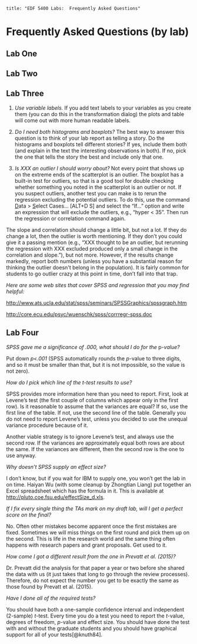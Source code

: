 ```
title: "EDF 5400 Labs:  Frequently Asked Questions"
```


# Frequently Asked Questions (by lab)

## Lab One

## Lab Two

## Lab Three


1)  *Use variable labels.* If you add text labels to your variables as
    you create them (you can do this in the transformation dialog) the
    plots and table will come out with more human readable labels.

2)  *Do I need both histograms and boxplots?* The best way to answer
    this question is to think of your lab report as telling a story. Do
    the histograms and boxplots tell different stories? If yes, include
    them both (and explain in the text the interesting observations in
    both). If no, pick the one that tells the story the best and include
    only that one.

3)  *Is XXX an outlier I should worry about?* Not every point that shows
    up on the extreme ends of the scatterplot is an outlier. The boxplot
    has a built-in test for outliers, so that is a good tool for double
    checking whether something you noted in the scatterplot is an
    outlier or not. If you suspect outliers, another test you can make
    is to rerun the regression excluding the potential outliers. To do
    this, use the command [D]{.underline}ata \> [S]{.underline}elect
    Cases... \[ALT+D S\] and select the "If..." option and write an
    expression that will exclude the outliers, e.g., "hyper \< 35". Then
    run the regression or correlation command again.

The slope and correlation should change a little bit, but not a lot. If
they do change a lot, then the outlier is worth mentioning. If they
don't you could give it a passing mention (e.g., "XXX thought to be an
outlier, but rerunning the regression with XXX excluded produced only a
small change in the correlation and slope."), but not more. However, if
the results change markedly, report both numbers (unless you have a
substantial reason for thinking the outlier doesn\'t belong in the
population). It is fairly common for students to go outlier crazy at
this point in time, don't fall into that trap.

*Here are some web sites that cover SPSS and regression that you may
find helpful:*

[[http://www.ats.ucla.edu/stat/spss/seminars/SPSSGraphics/spssgraph.htm]{.underline}](http://www.ats.ucla.edu/stat/spss/seminars/SPSSGraphics/spssgraph.htm)

[[http://core.ecu.edu/psyc/wuenschk/spss/corrregr-spss.doc]{.underline}](http://core.ecu.edu/psyc/wuenschk/spss/corrregr-spss.doc)

## Lab Four

*SPSS gave me a significance of .000, what should I do for the*
p*-value?*

Put down *p\<.001* (SPSS automatically rounds the *p-*value to three
digits, and so it must be smaller than that, but it is not impossible,
so the value is not zero).

*How do I pick which line of the t-test results to use?*

SPSS provides more information here than you need to report. First, look
at Levene's test (the first couple of columns which appear only in the
first row). Is it reasonable to assume that the variances are equal? If
so, use the first line of the table. If not, use the second line of the
table. Generally you do not need to report Levene's test, unless you
decided to use the unequal variance procedure because of it.

Another viable strategy is to ignore Levene's test, and always use the
second row. If the variances are approximately equal both rows are about
the same. If the variances are different, then the second row is the one
to use anyway.

*Why doesn't SPSS supply an effect size?*

I don't know, but if you wait for IBM to supply one, you won't get the
lab in on time. Haiyan Wu (with some cleanup by Zhongtian Liang) put
together an Excel spreadsheet which has the formula in it. This is
available at
[[http://pluto.coe.fsu.edu/effectSize\_d.xls]{.underline}](http://pluto.coe.fsu.edu/effectSize_d.xls).

*If I fix every single thing the TAs mark on my draft lab, will I get a
perfect score on the final?*

No. Often other mistakes become apparent once the first mistakes are
fixed. Sometimes we will miss things on the first round and pick them up
on the second. This is life in the research world and the same thing
often happens with research papers and grant proposals. Get used to it.

*How come I got a different result from the one in Prevatt et al.
(2015)?*

Dr. Prevatt did the analysis for that paper a year or two before she
shared the data with us (it just takes that long to go through the
review processes). Therefore, do not expect the number you get to be
exactly the same as those found by Prevatt et al. (2015).

*Have I done all of the required tests?*

You should have both a one-sample confidence interval and independent
(2-sample) *t*-test. Every time you do a test you need to report the
*t-*value, degrees of freedom, *p*-value and effect size. You should
have done the test with and without the graduate students and you should
have graphical support for all of your tests[@knuth84].